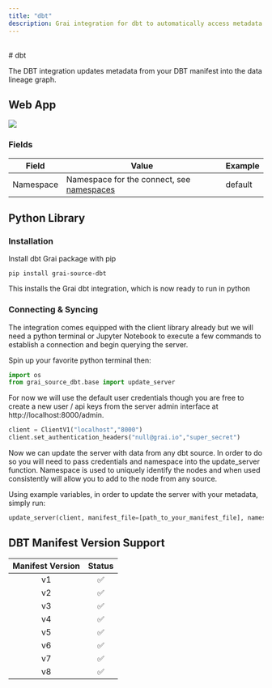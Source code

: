 ```yaml
---
title: "dbt"
description: Grai integration for dbt to automatically access metadata.
---
```



<br />
<DbtLogoIcon /># dbt

The DBT integration updates metadata from your DBT manifest into the data lineage graph.

## Web App

<Image src="/images/docs/core/integrations/dbt.png" height={600} width={1200} />

### Fields

| Field     | Value                                                                 | Example |
| --------- | --------------------------------------------------------------------- | ------- |
| Namespace | Namespace for the connect, see [namespaces](/core/concepts/namespace) | default |

## Python Library

### Installation

Install dbt Grai package with pip

```shell copy
pip install grai-source-dbt
```

This installs the Grai dbt integration, which is now ready to run in python

### Connecting & Syncing

The integration comes equipped with the client library already but we will need a python terminal or Jupyter Notebook to execute a few commands to establish a connection and begin querying the server.

Spin up your favorite python terminal then:

```python copy
import os
from grai_source_dbt.base import update_server
```

For now we will use the default user credentials though you are free to create a new user / api keys from the server admin interface at http://localhost:8000/admin.

```python copy
client = ClientV1("localhost","8000")
client.set_authentication_headers("null@grai.io","super_secret")
```

Now we can update the server with data from any dbt source. In order to do so you will need to pass credentials and namespace into the update_server function. Namespace is used to uniquely identify the nodes and when used consistently will allow you to add to the node from any source.

Using example variables, in order to update the server with your metadata, simply run:

```python copy
update_server(client, manifest_file=[path_to_your_manifest_file], namespace=[your_namespace])
```

## DBT Manifest Version Support

| Manifest Version | Status |
| :--------------: | :----: |
|        v1        |   ✅   |
|        v2        |   ✅   |
|        v3        |   ✅   |
|        v4        |   ✅   |
|        v5        |   ✅   |
|        v6        |   ✅   |
|        v7        |   ✅   |
|        v8        |   ✅   |
